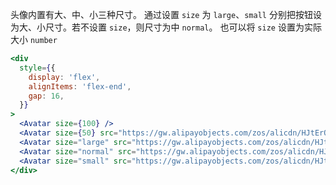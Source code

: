 头像内置有大、中、小三种尺寸。
通过设置 `size` 为 `large`、`small` 分别把按钮设为大、小尺寸。若不设置 `size`，则尺寸为中 `normal`。
也可以将 `size` 设置为实际大小 `number`

```jsx
<div
  style={{
    display: 'flex',
    alignItems: 'flex-end',
    gap: 16,
  }}
>
  <Avatar size={100} />
  <Avatar size={50} src="https://gw.alipayobjects.com/zos/alicdn/HJtErOC0O/avatar.png" />
  <Avatar size="large" src="https://gw.alipayobjects.com/zos/alicdn/HJtErOC0O/avatar.png" />
  <Avatar size="normal" src="https://gw.alipayobjects.com/zos/alicdn/HJtErOC0O/avatar.png" />
  <Avatar size="small" src="https://gw.alipayobjects.com/zos/alicdn/HJtErOC0O/avatar.png" />
</div>
```
